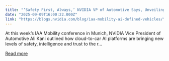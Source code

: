 ```yaml
---
title: "‘Safety First, Always,’ NVIDIA VP of Automotive Says, Unveiling the Future of AI-Defined Vehicles at IAA Mobility"
date: "2025-09-09T16:00:22.000Z"
link: "https://blogs.nvidia.com/blog/iaa-mobility-ai-defined-vehicles/"
---
```


At this week’s IAA Mobility conference in Munich, NVIDIA Vice President of Automotive Ali Kani outlined how cloud-to-car AI platforms are bringing new levels of safety, intelligence and trust to the r...

[Read more](https://blogs.nvidia.com/blog/iaa-mobility-ai-defined-vehicles/)
